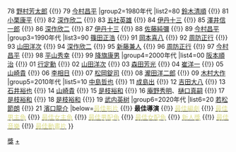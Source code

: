 {{Navbox
|name=日本電影學院獎最佳導演
|title=[[日本電影學院獎|<span style="color:#dd8;">日本電影學院獎</span>]][[日本電影學院獎最佳導演獎|<span style="color:#dd8;">最佳導演</span>]]
|basestyle=background-color:#815A2B;color:#dd8
|group1=1970年代
|list1=77 [[山田洋次]] {{!}} 78 [[野村芳太郎]] {{!}} 79 [[今村昌平]]
|group2=1980年代
|list2=80 [[鈴木清順]] {{!}} 81 [[小栗康平]] {{!}} 82 [[深作欣二]] {{!}} 83 [[五社英雄]] {{!}} 84 [[伊丹十三]] {{!}} 85 [[澤井信一郎]] {{!}} 86 [[深作欣二]] {{!}} 87 [[伊丹十三]] {{!}} 88 [[佐藤純彌]] {{!}} 89 [[今村昌平]]
|group3=1990年代
|list3=90 [[篠田正浩]] {{!}} 91 [[岡本喜八]] {{!}} 92 [[周防正行]] {{!}} 93 [[山田洋次]] {{!}} 94 [[深作欣二]] {{!}} 95 [[新藤兼人]] {{!}} 96 [[周防正行]] {{!}} 97 [[今村昌平]] {{!}} 98 [[平山秀幸]] {{!}} 99 [[降旗康男]]
|group4=2000年代
|list4=00 [[阪本順治]] {{!}} 01 [[行定勳]] {{!}} 02 [[山田洋次]] {{!}} 03 [[森田芳光]] {{!}} 04 [[崔洋一]] {{!}} 05 [[山崎貴]] {{!}} 06 [[李相日]] {{!}} 07 [[松岡錠司]] {{!}} 08 [[瀧田洋二郎]] {{!}} 09 [[木村大作]]
|group5=2010年代
|list5=10 [[中島哲也]] {{!}} 11 [[成島出]] {{!}} 12 [[吉田大八]] {{!}} 13 [[石井裕也]] {{!}} 14 [[山崎貴]] {{!}} 15 [[是枝裕和]] {{!}} 16 [[庵野秀明]]、[[樋口真嗣]] {{!}} 17 [[是枝裕和]] {{!}} 18 [[是枝裕和]] {{!}} 19 [[武内英树]]
|group6=2020年代
|list6=20 [[若松節朗]] {{!}} 21 [[濱口龍介]]
|below=[[:Template:日本電影學院獎最佳影片|<span style="color:#dddd88;">最佳影片</span>]] {{!}} '''最佳導演''' {{!}} [[:Template:日本電影學院獎最佳編劇|<span style="color:#dddd88;">最佳編劇</span>]] {{!}} [[:Template:日本電影學院獎最佳男主角|<span style="color:#dddd88;">最佳男主角</span>]] {{!}} [[:Template:日本電影學院獎最佳女主角|<span style="color:#dddd88;">最佳女主角</span>]] {{!}} [[:Template:日本電影學院獎最佳男配角|<span style="color:#dddd88;">最佳男配角</span>]] {{!}} [[:Template:日本電影學院獎最佳女配角|<span style="color:#dddd88;">最佳女配角</span>]] {{!}} [[:Template:日本電影學院獎新人獎|<span style="color:#dddd88;">新人獎</span>]] {{!}} [[:Template:日本電影學院獎最佳音樂|<span style="color:#dddd88;">最佳音樂</span>]] {{!}} [[:Template:日本電影學院獎最佳動畫片|<span style="color:#dddd88;">最佳動畫片</span>]]
}}<noinclude>
[[Category:日本電影學院獎模板|獎]]
[[Category:日本電影學院獎最佳導演得主|+]]
</noinclude>